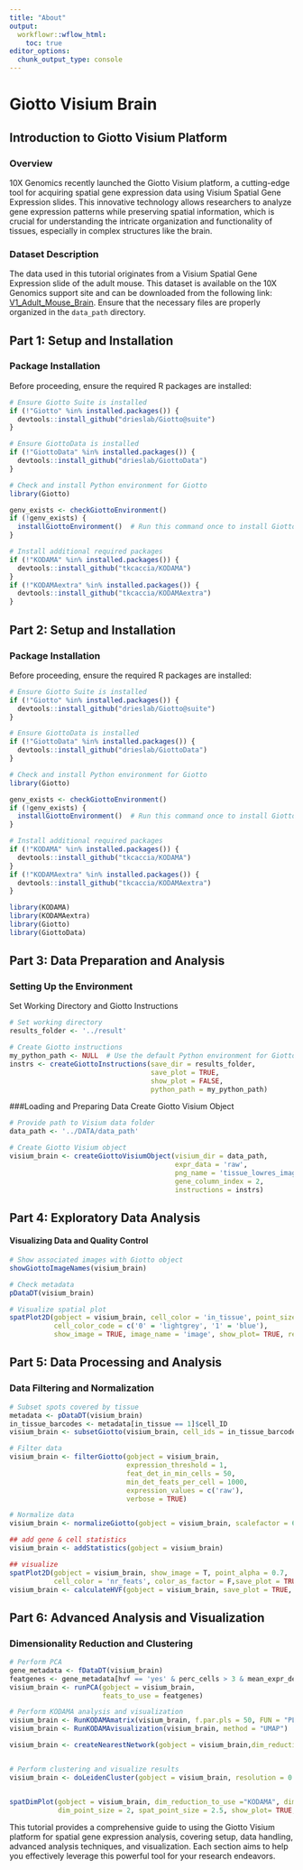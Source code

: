 ---
title: "About"
output:
  workflowr::wflow_html:
    toc: true
editor_options:
  chunk_output_type: console
---

# Giotto Visium Brain

## Introduction to Giotto Visium Platform

### Overview

10X Genomics recently launched the Giotto Visium platform, a cutting-edge tool for acquiring
spatial gene expression data using Visium Spatial Gene Expression slides. This innovative
technology allows researchers to analyze gene expression patterns while preserving spatial information,
which is crucial for understanding the intricate organization and functionality of tissues, especially
in complex structures like the brain.

### Dataset Description

The data used in this tutorial originates from a Visium Spatial Gene Expression slide of
the adult mouse. This dataset is available on the 10X Genomics support site and can be downloaded from
the following link: [V1_Adult_Mouse_Brain](https://support.10xgenomics.com/spatial-gene-expression/datasets/1.1.0/V1_Adult_Mouse_Brain).
Ensure that the necessary files are properly organized in the `data_path` directory.

## Part 1: Setup and Installation

### Package Installation

Before proceeding, ensure the required R packages are installed:

```{r, fig.width=10, fig.height=4, warning=FALSE, message=FALSE}
# Ensure Giotto Suite is installed
if (!"Giotto" %in% installed.packages()) {
  devtools::install_github("drieslab/Giotto@suite")
}

# Ensure GiottoData is installed
if (!"GiottoData" %in% installed.packages()) {
  devtools::install_github("drieslab/GiottoData")
}

# Check and install Python environment for Giotto
library(Giotto)

genv_exists <- checkGiottoEnvironment()
if (!genv_exists) {
  installGiottoEnvironment()  # Run this command once to install Giotto environment
}

# Install additional required packages
if (!"KODAMA" %in% installed.packages()) {
  devtools::install_github("tkcaccia/KODAMA")
}
if (!"KODAMAextra" %in% installed.packages()) {
  devtools::install_github("tkcaccia/KODAMAextra")
}
```
## Part 2: Setup and Installation

### Package Installation

Before proceeding, ensure the required R packages are installed:

```{r, fig.width=10, fig.height=4, warning=FALSE, message=FALSE}
# Ensure Giotto Suite is installed
if (!"Giotto" %in% installed.packages()) {
  devtools::install_github("drieslab/Giotto@suite")
}

# Ensure GiottoData is installed
if (!"GiottoData" %in% installed.packages()) {
  devtools::install_github("drieslab/GiottoData")
}

# Check and install Python environment for Giotto
library(Giotto)

genv_exists <- checkGiottoEnvironment()
if (!genv_exists) {
  installGiottoEnvironment()  # Run this command once to install Giotto environment
}

# Install additional required packages
if (!"KODAMA" %in% installed.packages()) {
  devtools::install_github("tkcaccia/KODAMA")
}
if (!"KODAMAextra" %in% installed.packages()) {
  devtools::install_github("tkcaccia/KODAMAextra")
}

library(KODAMA)
library(KODAMAextra)
library(Giotto)
library(GiottoData)
```
## Part 3: Data Preparation and Analysis
### Setting Up the Environment
Set Working Directory and Giotto Instructions
```{r, fig.width=10, fig.height=4, warning=FALSE, message=FALSE}
# Set working directory
results_folder <- '../result'

# Create Giotto instructions
my_python_path <- NULL  # Use the default Python environment for Giotto
instrs <- createGiottoInstructions(save_dir = results_folder,
                                   save_plot = TRUE,
                                   show_plot = FALSE,
                                   python_path = my_python_path)
```
###Loading and Preparing Data
Create Giotto Visium Object
```{r, fig.width=10, fig.height=4, warning=FALSE, message=FALSE}
# Provide path to Visium data folder
data_path <- '../DATA/data_path'

# Create Giotto Visium object
visium_brain <- createGiottoVisiumObject(visium_dir = data_path,
                                         expr_data = 'raw',
                                         png_name = 'tissue_lowres_image.png',
                                         gene_column_index = 2,
                                         instructions = instrs)
```
## Part 4: Exploratory Data Analysis
#### Visualizing Data and Quality Control
```{r, fig.width=10, fig.height=4, warning=FALSE, message=FALSE}
# Show associated images with Giotto object
showGiottoImageNames(visium_brain)

# Check metadata
pDataDT(visium_brain)

# Visualize spatial plot
spatPlot2D(gobject = visium_brain, cell_color = 'in_tissue', point_size = 2,
           cell_color_code = c('0' = 'lightgrey', '1' = 'blue'),
           show_image = TRUE, image_name = 'image', show_plot= TRUE, return_plot = FALSE, save_plot = TRUE)
```
## Part 5: Data Processing and Analysis
### Data Filtering and Normalization
```{r, fig.width=10, fig.height=4, warning=FALSE, message=FALSE}
# Subset spots covered by tissue
metadata <- pDataDT(visium_brain)
in_tissue_barcodes <- metadata[in_tissue == 1]$cell_ID
visium_brain <- subsetGiotto(visium_brain, cell_ids = in_tissue_barcodes)

# Filter data
visium_brain <- filterGiotto(gobject = visium_brain,
                             expression_threshold = 1,
                             feat_det_in_min_cells = 50,
                             min_det_feats_per_cell = 1000,
                             expression_values = c('raw'),
                             verbose = TRUE)

# Normalize data
visium_brain <- normalizeGiotto(gobject = visium_brain, scalefactor = 6000, verbose = TRUE)

## add gene & cell statistics
visium_brain <- addStatistics(gobject = visium_brain)

## visualize
spatPlot2D(gobject = visium_brain, show_image = T, point_alpha = 0.7,
           cell_color = 'nr_feats', color_as_factor = F,save_plot = TRUE, show_plot= TRUE, return_plot = FALSE)
visium_brain <- calculateHVF(gobject = visium_brain, save_plot = TRUE, show_plot= TRUE, return_plot = FALSE)


```
## Part 6: Advanced Analysis and Visualization
### Dimensionality Reduction and Clustering

```{r, fig.width=10, fig.height=4, warning=FALSE, message=FALSE}
# Perform PCA
gene_metadata <- fDataDT(visium_brain)
featgenes <- gene_metadata[hvf == 'yes' & perc_cells > 3 & mean_expr_det > 0.4]$feat_ID
visium_brain <- runPCA(gobject = visium_brain,
                       feats_to_use = featgenes)

# Perform KODAMA analysis and visualization
visium_brain <- RunKODAMAmatrix(visium_brain, f.par.pls = 50, FUN = "PLS", n.cores = 4)
visium_brain <- RunKODAMAvisualization(visium_brain, method = "UMAP")

visium_brain <- createNearestNetwork(gobject = visium_brain,dim_reduction_to_use = "KODAMA", dim_reduction_name="KODAMA",dimensions_to_use = 1:2, k = 15)


# Perform clustering and visualize results
visium_brain <- doLeidenCluster(gobject = visium_brain, resolution = 0.6, n_iterations = 1000,network_name = "sNN.KODAMA")


spatDimPlot(gobject = visium_brain, dim_reduction_to_use ="KODAMA", dim_reduction_name="KODAMA",cell_color = 'leiden_clus',
            dim_point_size = 2, spat_point_size = 2.5, show_plot= TRUE, return_plot = FALSE, save_plot = TRUE)

```
This tutorial provides a comprehensive guide to using the Giotto Visium platform for spatial gene expression analysis, covering setup, data handling, advanced analysis techniques, and visualization. Each section aims to help you effectively leverage this powerful tool for your research endeavors.
